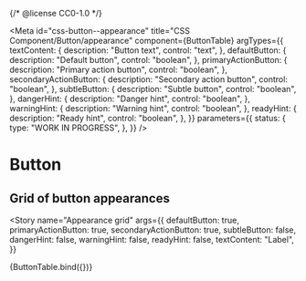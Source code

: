 {/* @license CC0-1.0 */}


<Meta
  id="css-button--appearance"
  title="CSS Component/Button/appearance"
  component={ButtonTable}
  argTypes={{
    textContent: {
      description: "Button text",
      control: "text",
    },
    defaultButton: {
      description: "Default button",
      control: "boolean",
    },
    primaryActionButton: {
      description: "Primary action button",
      control: "boolean",
    },
    secondaryActionButton: {
      description: "Secondary action button",
      control: "boolean",
    },
    subtleButton: {
      description: "Subtle button",
      control: "boolean",
    },
    dangerHint: {
      description: "Danger hint",
      control: "boolean",
    },
    warningHint: {
      description: "Warning hint",
      control: "boolean",
    },
    readyHint: {
      description: "Ready hint",
      control: "boolean",
    },
  }}
  parameters={{
    status: {
      type: "WORK IN PROGRESS",
    },
  }}
/>

# Button

## Grid of button appearances

<Story
  name="Appearance grid"
  args={{
    defaultButton: true,
    primaryActionButton: true,
    secondaryActionButton: true,
    subtleButton: false,
    dangerHint: false,
    warningHint: false,
    readyHint: false,
    textContent: "Label",
  }}
>
  {ButtonTable.bind({})}
</Story>

<ArgsTable story="Appearance grid" />
